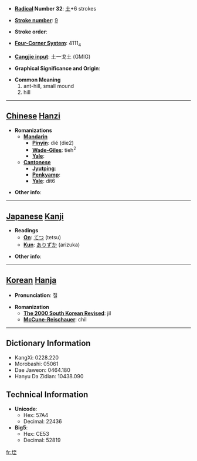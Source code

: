 * '''[[Wiktionary:Chinese radical index| Radical]] Number 32''': [[Wiktionary:Chinese radical index 土|土]]+6 strokes

* '''[[Wiktionary:Chinese total strokes index|Stroke number]]''': [[Wiktionary:Chinese total strokes index 9|9]]

* '''Stroke order''': 

* '''[[Wiktionary:Chinese four corner index|Four-Corner System]]''': 4111<sub>4</sub>

* '''[[Wiktionary:Chinese Cangjie index|Cangjie input]]''': 土一戈土 (GMIG)

* '''Graphical Significance and Origin''': 

* '''Common Meaning'''
*#ant-hill, small mound
*# hill


----

== [[Chinese]] [[Hanzi]] ==

* '''Romanizations'''
** '''[[Mandarin]]'''
*** '''[[Pinyin]]''': dié (die2)
*** '''[[Wade-Giles]]''': tieh<sup>2</sup>
*** '''[[Yale]]''': 
** '''[[Cantonese]]'''
*** '''[[Jyutping]]''':
*** '''[[Penkyamp]]''': 
*** '''[[Yale]]''': dit6

* '''Other info''': 

----

== [[Japanese]] [[Kanji]] ==

* '''Readings'''
** '''[[On]]''': [[てつ]] (tetsu)
** '''[[Kun]]''': [[ありずか]] (arizuka)

* '''Other info''':  

----

== [[Korean]] [[Hanja]] ==

* '''Pronunciation''': 질

* '''Romanization'''
** '''[[The 2000 South Korean Revised Romanization|The 2000 South Korean Revised]]''': jil
** '''[[McCune-Reischauer]]''': chil

----

== Dictionary Information ==

* KangXi: 0228.220
* Morobashi: 05061
* Dae Jaweon: 0464.180
* Hanyu Da Zidian: 10438.090

== Technical Information ==

* '''Unicode''':
** Hex: 57A4
** Decimal: 22436
* '''Big5''':
** Hex: CE53
** Decimal: 52819

[[fr:垤]]